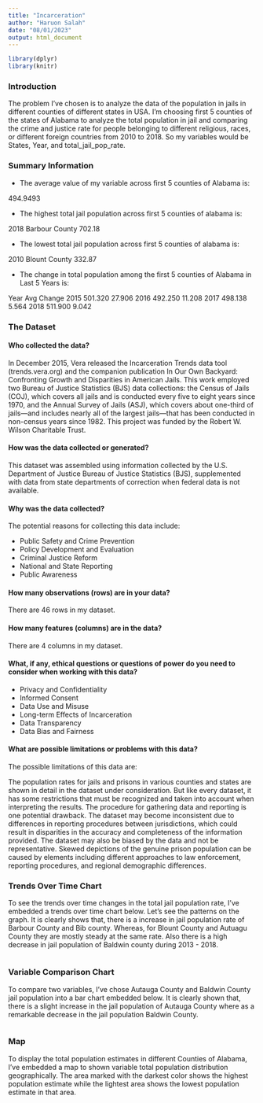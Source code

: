 ```yaml
---
title: "Incarceration"
author: "Haruon Salah"
date: "08/01/2023"
output: html_document
---
```


```r
library(dplyr)
library(knitr)

```

### Introduction

The problem I've chosen is to analyze the data of the population in jails in different counties of different states in USA. I'm choosing first 5 counties of the states of Alabama to analyze the total population in jail and comparing the crime and justice rate for people belonging to different religious, races, or different foreign countries from 2010 to 2018. So my variables would be States, Year, and total_jail_pop_rate.

### Summary Information

- The average value of my variable across first 5 counties of Alabama is:
	
494.9493

- The highest total jail population across first 5 counties of alabama is:

2018 Barbour County 702.18

- The lowest total jail population across first 5 counties of alabama is:

2010 Blount County 332.87


- The change in total population among the first 5 counties of Alabama in Last 5 Years is:

Year Avg      Change
2015 501.320 27.906
2016 492.250 11.208
2017 498.138 5.564 
2018 511.900 9.042


### The Dataset

#### Who collected the data?  

In December 2015, Vera released the Incarceration Trends data tool (trends.vera.org) and the companion publication In Our Own Backyard: Confronting Growth and Disparities in
American Jails. This work employed two Bureau of Justice Statistics (BJS) data collections: the Census of Jails (COJ), which covers all jails and is conducted every five to eight years since 1970, and the Annual Survey of Jails (ASJ), which covers about one-third of jails—and includes nearly all of the largest jails—that has been conducted in non-census years since 1982. This project was funded by the Robert W. Wilson Charitable Trust.

#### How was the data collected or generated?  

This dataset was assembled using information collected by the U.S. Department of Justice Bureau of Justice Statistics (BJS), supplemented with data from state departments of correction when federal data is not available.

#### Why was the data collected?  

The potential reasons for collecting this data include:

- Public Safety and Crime Prevention
- Policy Development and Evaluation
- Criminal Justice Reform
- National and State Reporting
- Public Awareness

#### How many observations (rows) are in your data?  

There are 46 rows in my dataset.

#### How many features (columns) are in the data?  

There are 4 columns in my dataset.

#### What, if any, ethical questions or questions of power do you need to consider when working with this data?  


- Privacy and Confidentiality
- Informed Consent
- Data Use and Misuse
- Long-term Effects of Incarceration
- Data Transparency
- Data Bias and Fairness

#### What are possible limitations or problems with this data?

The possible limitations of this data are:

The population rates for jails and prisons in various counties and states are shown in detail in the dataset under consideration. But like every dataset, it has some restrictions that must be recognized and taken into account when interpreting the results. The procedure for gathering data and reporting is one potential drawback. The dataset may become inconsistent due to differences in reporting procedures between jurisdictions, which could result in disparities in the accuracy and completeness of the information provided. The dataset may also be biased by the data and not be representative. Skewed depictions of the genuine prison population can be caused by elements including different approaches to law enforcement, reporting procedures, and regional demographic differences. 


### Trends Over Time Chart

To see the trends over time changes in the total jail population rate, I've embedded a trends over time chart below. Let's see the patterns on the graph. It is clearly shows that, there is a increase in jail population rate of Barbour County and Bib county. Whereas, for Blount County and Autuagu County they are mostly steady at the same rate. Also there is a high decrease in jail population of Baldwin county during 2013 - 2018.

```r
```

### Variable Comparison Chart
To compare two variables, I've chose Autauga County and Baldwin County jail population into a bar chart embedded below. It is clearly shown that, there is a slight increase in the jail population of Autauga County where as a remarkable decrease in the jail population Baldwin County. 

```r
```

### Map

To display the total population estimates in different Counties of Alabama, I've embedded a map to shown variable total population distribution geographically. The area marked with the darkest color shows the highest population estimate while the lightest area shows the lowest population estimate in that area. 
```r
```
